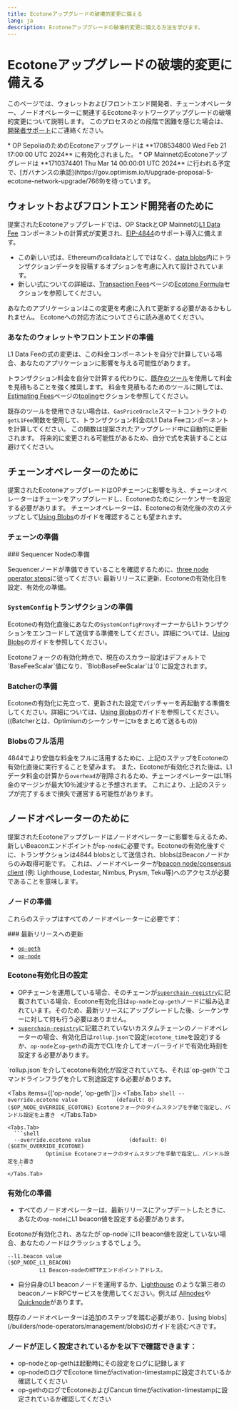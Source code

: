 ```yaml
---
title: Ecotoneアップグレードの破壊的変更に備える
lang: ja
description: Ecotoneアップグレードの破壊的変更に備える方法を学びます。
---
```



# Ecotoneアップグレードの破壊的変更に備える

このページでは、ウォレットおよびフロントエンド開発者、チェーンオペレーター、ノードオペレーターに関連するEcotoneネットワークアップグレードの破壊的変更について説明します。
このプロセスのどの段階で困難を感じた場合は、[開発者サポート](https://github.com/ethereum-optimism/developers/discussions)にご連絡ください。

<Callout type="warning">
  *   OP SepoliaのためのEcotoneアップグレードは **1708534800 Wed Feb 21 17:00:00 UTC 2024** に有効化されました。
  *   OP MainnetのEcotoneアップグレードは **1710374401 Thu Mar 14 00:00:01 UTC 2024** に行われる予定で、[ガバナンスの承認](https://gov.optimism.io/t/upgrade-proposal-5-ecotone-network-upgrade/7669)を待っています。
</Callout>

## ウォレットおよびフロントエンド開発者のために

提案されたEcotoneアップグレードでは、OP StackとOP Mainnetの[L1 Data Fee](/stack/transactions/fees#l1-data-fee) コンポーネントの計算式が変更され、[EIP-4844](https://eip4844.com)のサポート導入に備えます。

*   この新しい式は、Ethereumのcalldataとしてではなく、[data blobs](/builders/chain-operators/management/blobs)内にトランザクションデータを投稿するオプションを考慮に入れて設計されています。
*   新しい式についての詳細は、[Transaction Fees](/stack/transactions/fees)ページの[Ecotone Formula](/stack/transactions/fees#ecotone)セクションを参照してください。

あなたのアプリケーションはこの変更を考慮に入れて更新する必要があるかもしれません。
Ecotoneへの対応方法についてさらに読み進めてください。

### あなたのウォレットやフロントエンドの準備

<Callout type="warning">
  L1 Data Feeの式の変更は、この料金コンポーネントを自分で計算している場合、あなたのアプリケーションに影響を与える可能性があります。
</Callout>

トランザクション料金を自分で計算する代わりに、[既存のツール](/builders/app-developers/transactions/estimates#tooling)を使用して料金を見積もることを強く推奨します。
料金を見積もるためのツールに関しては、[Estimating Fees](/builders/app-developers/transactions/estimates)ページの[tooling](/builders/app-developers/transactions/estimates#tooling)セクションを参照してください。

既存のツールを使用できない場合は、`GasPriceOracle`スマートコントラクトの`getL1Fee`関数を使用して、トランザクション料金のL1 Data Feeコンポーネントを計算してください。
この関数は提案されたアップグレード中に自動的に更新されます。
将来的に変更される可能性があるため、自分で式を実装することは避けてください。

## チェーンオペレーターのために

提案されたEcotoneアップグレードはOPチェーンに影響を与え、チェーンオペレーターはチェーンをアップグレードし、Ecotoneのためにシーケンサーを設定する必要があります。
チェーンオペレーターは、Ecotoneの有効化後の次のステップとして[Using Blobs](/builders/chain-operators/management/blobs)のガイドを確認することも望まれます。

### チェーンの準備

<Steps>
  ### Sequencer Nodeの準備

  Sequencerノードが準備できていることを確認するために、[three node operator steps](#preparing-your-node)に従ってください: 最新リリースに更新、Ecotoneの有効化日を設定、有効化の準備。

  ### `SystemConfig`トランザクションの準備

  Ecotoneの有効化直後にあなたの`SystemConfigProxy`オーナーからL1トランザクションをエンコードして送信する準備をしてください。詳細については、[Using Blobs](/builders/chain-operators/management/blobs#determine-scalar-values-for-using-blobs)のガイドを参照してください。

  <Callout type="info">
    Ecotoneフォークの有効化時点で、現在のスカラー設定はデフォルトで`BaseFeeScalar`値になり、`BlobBaseFeeScalar`は`0`に設定されます。
  </Callout>

  ### Batcherの準備

  Ecotoneの有効化に先立って、更新された設定でバッチャーを再起動する準備をしてください。詳細については、[Using Blobs](/builders/chain-operators/management/blobs#update-your-batcher-to-post-blobs)のガイドを参照してください。
  ((Batcherとは、Optimismのシーケンサーにtxをまとめて送るもの))

  ### Blobsのフル活用

  4844でより安価な料金をフルに活用するために、上記のステップをEcotoneの有効化直後に実行することを望みます。
  また、Ecotoneが有効化された後は、L1データ料金の計算から`overhead`が削除されるため、チェーンオペレーターはL1料金のマージンが最大10％減少すると予想されます。
  これにより、上記のステップが完了するまで損失で運営する可能性があります。
</Steps>

## ノードオペレーターのために

提案されたEcotoneアップグレードはノードオペレーターに影響を与えるため、新しいBeaconエンドポイントが`op-node`に必要です。Ecotoneの有効化後すぐに、トランザクションは4844 blobsとして送信され、blobsはBeaconノードからのみ取得可能です。
これは、ノードオペレーターが[beacon node/consensus client](https://ethereum.org/developers/docs/nodes-and-clients#consensus-clients) (例: Lighthouse, Lodestar, Nimbus, Prysm, Teku等)へのアクセスが必要であることを意味します。

### ノードの準備

これらのステップはすべてのノードオペレーターに必要です：

<Steps>
  ### 最新リリースへの更新

  *   [`op-geth`](https://github.com/ethereum-optimism/op-geth/releases/tag/v1.101308.2)
  *   [`op-node`](https://github.com/ethereum-optimism/optimism/releases/tag/v1.7.0)

  ### Ecotone有効化日の設定

  *   OPチェーンを運用している場合、そのチェーンが[`superchain-registry`](https://github.com/ethereum-optimism/superchain-registry/blob/main/superchain/configs/chainids.json)に記載されている場合、Ecotone有効化日は`op-node`と`op-geth`ノードに組み込まれています。そのため、最新リリースにアップグレードした後、シーケンサーに対して何も行う必要はありません。
  *   [`superchain-registry`](https://github.com/ethereum-optimism/superchain-registry/blob/main/superchain/configs/chainids.json)に記載されていないカスタムチェーンのノードオペレーターの場合、有効化日は`rollup.json`で設定(`ecotone_time`を設定)するか、`op-node`と`op-geth`の両方でCLIを介してオーバーライドで有効化時刻を設定する必要があります。

  <Callout type="warning">
    `rollup.json`を介してecotone有効化が設定されていても、それは`op-geth`でコマンドラインフラグを介して別途設定する必要があります。
  </Callout>

  <Tabs items={['op-node', 'op-geth']}>
    <Tabs.Tab>
      ```shell
      --override.ecotone value            (default: 0)                       ($OP_NODE_OVERRIDE_ECOTONE)
                Ecotoneフォークのタイムスタンプを手動で指定し、バンドル設定を上書き
      ```
    </Tabs.Tab>

    <Tabs.Tab>
      ```shell
      --override.ecotone value            (default: 0)                       ($GETH_OVERRIDE_ECOTONE)
                Optimism Ecotoneフォークのタイムスタンプを手動で指定し、バンドル設定を上書き
      ```
    </Tabs.Tab>
  </Tabs>

  ### 有効化の準備

  *   すべてのノードオペレーターは、最新リリースにアップデートしたときに、あなたの`op-node`にL1 beacon値を設定する必要があります。

  <Callout type="warning">
    Ecotoneが有効化され、あなたが`op-node`にl1 beacon値を設定していない場合、あなたのノードはクラッシュするでしょう。
  </Callout>

  ```shell
  --l1.beacon value                                                      ($OP_NODE_L1_BEACON)
            L1 Beacon-nodeのHTTPエンドポイントアドレス。
  ```

  *   自分自身のL1 beaconノードを運用するか、[Lighthouse](https://lighthouse-book.sigmaprime.io/run_a_node.html) のような第三者のbeaconノードRPCサービスを使用してください。例えば [Allnodes](https://ethereum.publicnode.com/)や
  [Quicknode](https://www.quicknode.com/docs/ethereum/eth-v1-beacon-genesis)があります。

  <Callout type="default">
    既存のノードオペレーターは追加のステップを踏む必要があり、[using blobs](/builders/node-operators/management/blobs)のガイドを読むべきです。
  </Callout>

  ### ノードが正しく設定されているかを以下で確認できます：
  * op-nodeとop-gethは起動時にその設定をログに記録します
  * op-nodeのログでEcotone timeがactivation-timestampに設定されているか確認してください
  * op-gethのログでEcotoneおよびCancun timeがactivation-timestampに設定されているか確認してください
</Steps>

